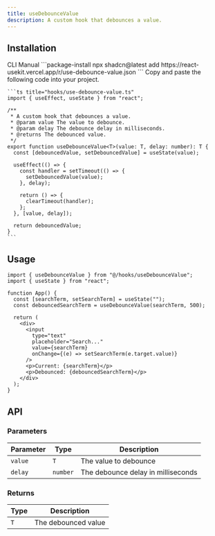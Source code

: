 ```yaml
---
title: useDebounceValue
description: A custom hook that debounces a value.
---
```


## Installation

<CodeTabs>
  <TabsList>
    <TabsTrigger value="cli">CLI</TabsTrigger>
    <TabsTrigger value="manual">Manual</TabsTrigger>
  </TabsList>
  
  <TabsContent value="cli">
    ```package-install
    npx shadcn@latest add https://react-usekit.vercel.app/r/use-debounce-value.json
    ```
  </TabsContent>
  
  <TabsContent value="manual">
    Copy and paste the following code into your project.

    ```ts title="hooks/use-debounce-value.ts"
    import { useEffect, useState } from "react";

    /**
     * A custom hook that debounces a value.
     * @param value The value to debounce.
     * @param delay The debounce delay in milliseconds.
     * @returns The debounced value.
     */
    export function useDebounceValue<T>(value: T, delay: number): T {
      const [debouncedValue, setDebouncedValue] = useState(value);

      useEffect(() => {
        const handler = setTimeout(() => {
          setDebouncedValue(value);
        }, delay);

        return () => {
          clearTimeout(handler);
        };
      }, [value, delay]);

      return debouncedValue;
    }
    ```

  </TabsContent>
</CodeTabs>

## Usage

```tsx
import { useDebounceValue } from "@/hooks/useDebounceValue";
import { useState } from "react";

function App() {
  const [searchTerm, setSearchTerm] = useState("");
  const debouncedSearchTerm = useDebounceValue(searchTerm, 500);

  return (
    <div>
      <input
        type="text"
        placeholder="Search..."
        value={searchTerm}
        onChange={(e) => setSearchTerm(e.target.value)}
      />
      <p>Current: {searchTerm}</p>
      <p>Debounced: {debouncedSearchTerm}</p>
    </div>
  );
}
```

## API

### Parameters

| Parameter | Type     | Description                        |
| --------- | -------- | ---------------------------------- |
| `value`   | `T`      | The value to debounce              |
| `delay`   | `number` | The debounce delay in milliseconds |

### Returns

| Type | Description         |
| ---- | ------------------- |
| `T`  | The debounced value |
